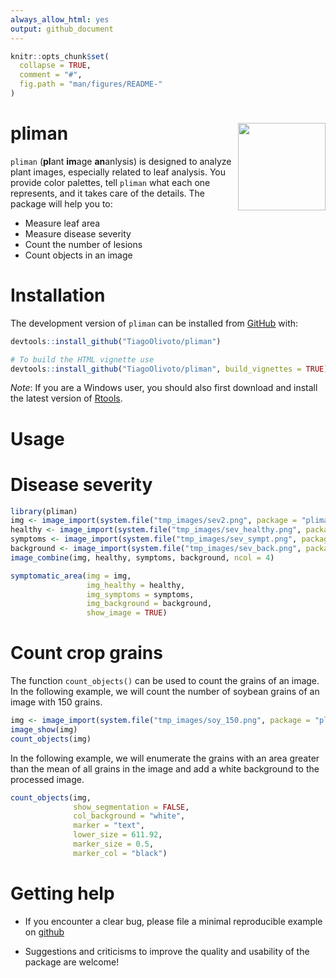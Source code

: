 ```yaml
---
always_allow_html: yes
output: github_document
---
```


<!-- README.md is generated from README.Rmd. Please edit that file -->

```r
knitr::opts_chunk$set(
  collapse = TRUE,
  comment = "#",
  fig.path = "man/figures/README-"
)

```

# pliman <img src="man/figures/logo_pliman.svg" align="right" height="140/"/>

<!-- badges: start -->

<!-- [![CRAN status](https://www.r-pkg.org/badges/version-ago/metan)](https://CRAN.R-project.org/package=metan) [![Lifecycle: stable](https://img.shields.io/badge/lifecycle-stable-brightgreen.svg)](https://www.tidyverse.org/lifecycle/#stable) ![Downloads](http://cranlogs.r-pkg.org/badges/metan) ![Total Downloads](https://cranlogs.r-pkg.org/badges/grand-total/metan) [<img src="https://zenodo.org/badge/130062661.svg" alt="DOI" width="186"/>](https://zenodo.org/badge/latestdoi/130062661) -->

<!-- badges: end -->

`pliman` (**pl**ant **im**age **an**anlysis) is designed to analyze plant images, especially related to leaf analysis. You provide color palettes, tell `pliman` what each one represents, and it takes care of the details. The package will help you to:

* Measure leaf area
* Measure disease severity
* Count the number of lesions
* Count objects in an image

# Installation

The development version of `pliman` can be installed from [GitHub](https://github.com/TiagoOlivoto/pliman) with:

```r
devtools::install_github("TiagoOlivoto/pliman")

# To build the HTML vignette use
devtools::install_github("TiagoOlivoto/pliman", build_vignettes = TRUE)

```

*Note*: If you are a Windows user, you should also first download and install the latest version of [Rtools](https://cran.r-project.org/bin/windows/Rtools/).


# Usage
# Disease severity

```r
library(pliman)
img <- image_import(system.file("tmp_images/sev2.png", package = "pliman"))
healthy <- image_import(system.file("tmp_images/sev_healthy.png", package = "pliman"))
symptoms <- image_import(system.file("tmp_images/sev_sympt.png", package = "pliman"))
background <- image_import(system.file("tmp_images/sev_back.png", package = "pliman"))
image_combine(img, healthy, symptoms, background, ncol = 4)

```

```r
symptomatic_area(img = img,
                 img_healthy = healthy,
                 img_symptoms = symptoms,
                 img_background = background,
                 show_image = TRUE)
```

# Count crop grains
The function `count_objects()` can be used to count the grains of an image. In the following example, we will count the number of soybean grains of an image with 150 grains.

```r
img <- image_import(system.file("tmp_images/soy_150.png", package = "pliman"))
image_show(img)
count_objects(img)

```

In the following example, we will enumerate the grains with an area greater than the mean of all grains in the image and add a white background to the processed image.

```r
count_objects(img,
              show_segmentation = FALSE,
              col_background = "white",
              marker = "text",
              lower_size = 611.92,
              marker_size = 0.5,
              marker_col = "black")
```


# Getting help

-   If you encounter a clear bug, please file a minimal reproducible example on [github](https://github.com/TiagoOlivoto/pliman/issues)

-   Suggestions and criticisms to improve the quality and usability of the package are welcome!
